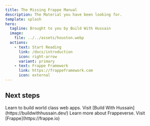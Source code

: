 ```yaml
---
title: The Missing Frappe Manual
description: The Material you have been looking for.
template: splash
hero:
  tagline: Brought to you by Build With Hussain
  image:
    file: ../../assets/houston.webp
  actions:
    - text: Start Reading
      link: /docs/introduction
      icon: right-arrow
      variant: primary
    - text: Frappe Framework
      link: https://frappeframework.com
      icon: external
---
```



## Next steps

<CardGrid stagger>
  <Card title="Build With Hussain" icon="open-book">
    Learn to build world class web apps. Visit [Build With Hussain](https://buildwithhussain.dev/)
  </Card>
  
  <Card title="About Frappeverse" icon="open-book">
    Learn more about Frappeverse. Visit [Frappe](https://frappe.io)
  </Card>
</CardGrid>
